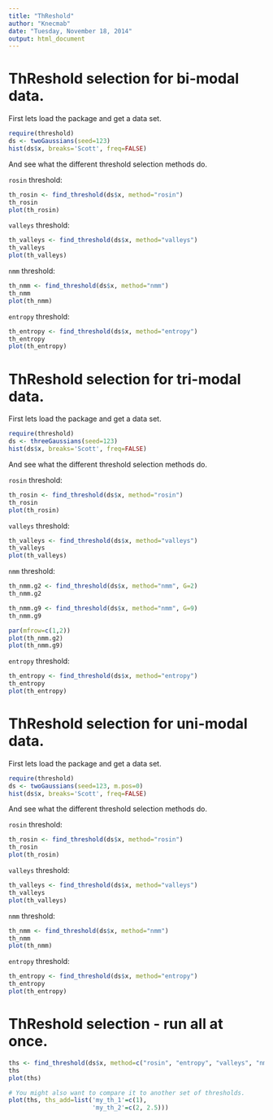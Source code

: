 ```yaml
---
title: "ThReshold"
author: "Knecmab"
date: "Tuesday, November 18, 2014"
output: html_document
---
```


ThReshold selection for bi-modal data.
================================================================================

First lets load the package and get a data set.

```r
require(threshold)
ds <- twoGaussians(seed=123)
hist(ds$x, breaks='Scott', freq=FALSE)
```

And see what the different threshold selection methods do.

`rosin` threshold: 

```r
th_rosin <- find_threshold(ds$x, method="rosin")
th_rosin
plot(th_rosin)
```

`valleys` threshold:

```r
th_valleys <- find_threshold(ds$x, method="valleys")
th_valleys
plot(th_valleys)
```


`nmm` threshold:

```r
th_nmm <- find_threshold(ds$x, method="nmm")
th_nmm
plot(th_nmm)
```


`entropy` threshold:

```r
th_entropy <- find_threshold(ds$x, method="entropy")
th_entropy
plot(th_entropy)
```


ThReshold selection for tri-modal data.
================================================================================

First lets load the package and get a data set.

```r
require(threshold)
ds <- threeGaussians(seed=123)
hist(ds$x, breaks='Scott', freq=FALSE)
```

And see what the different threshold selection methods do.

`rosin` threshold:

```r
th_rosin <- find_threshold(ds$x, method="rosin")
th_rosin
plot(th_rosin)
```

`valleys` threshold:

```r
th_valleys <- find_threshold(ds$x, method="valleys")
th_valleys
plot(th_valleys)
```


`nmm` threshold:

```r
th_nmm.g2 <- find_threshold(ds$x, method="nmm", G=2)
th_nmm.g2

th_nmm.g9 <- find_threshold(ds$x, method="nmm", G=9)
th_nmm.g9

par(mfrow=c(1,2))
plot(th_nmm.g2)
plot(th_nmm.g9)
```


`entropy` threshold:

```r
th_entropy <- find_threshold(ds$x, method="entropy")
th_entropy
plot(th_entropy)
```


ThReshold selection for uni-modal data.
================================================================================

First lets load the package and get a data set.

```r
require(threshold)
ds <- twoGaussians(seed=123, m.pos=0)
hist(ds$x, breaks='Scott', freq=FALSE)
```

And see what the different threshold selection methods do.

`rosin` threshold:

```r
th_rosin <- find_threshold(ds$x, method="rosin")
th_rosin
plot(th_rosin)
```

`valleys` threshold:

```r
th_valleys <- find_threshold(ds$x, method="valleys")
th_valleys
plot(th_valleys)
```


`nmm` threshold:

```r
th_nmm <- find_threshold(ds$x, method="nmm")
th_nmm
plot(th_nmm)
```


`entropy` threshold:

```r
th_entropy <- find_threshold(ds$x, method="entropy")
th_entropy
plot(th_entropy)
```

ThReshold selection - run all at once.
================================================================================

```r
ths <- find_threshold(ds$x, method=c("rosin", "entropy", "valleys", "nmm"))
ths
plot(ths)

# You might also want to compare it to another set of thresholds.
plot(ths, ths_add=list('my_th_1'=c(1),
                       'my_th_2'=c(2, 2.5)))


```


